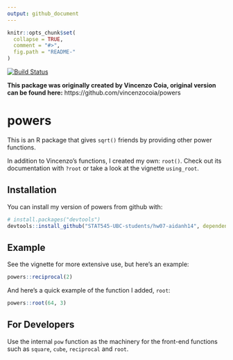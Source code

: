 ```yaml
---
output: github_document
---
```


<!-- README.md is generated from README.Rmd. Please edit that file -->

```r
knitr::opts_chunk$set(
  collapse = TRUE,
  comment = "#>",
  fig.path = "README-"
)
```

[![Build Status](https://travis-ci.org/vincenzocoia/powers.svg?branch=master)](https://travis-ci.org/vincenzocoia/powers)

**This package was originally created by Vincenzo Coia, original version can be found here:** https://github.com/vincenzocoia/powers

# powers

This is an R package that gives `sqrt()` friends by providing other power functions.

In addition to Vincenzo's functions, I created my own: `root()`. Check out its documentation with `?root` or take a look at the vignette `using_root`.

## Installation

You can install my version of powers from github with:

```r
# install.packages("devtools")
devtools::install_github("STAT545-UBC-students/hw07-aidanh14", dependencies = FALSE)
```

## Example

See the vignette for more extensive use, but here's an example:

```r
powers::reciprocal(2)
```

And here's a quick example of the function I added, `root`:
```r
powers::root(64, 3)
```


## For Developers

Use the internal `pow` function as the machinery for the front-end functions such as `square`, `cube`, `reciprocal` and `root`. 

